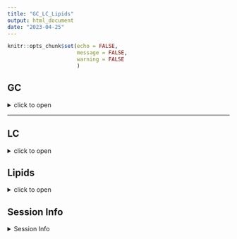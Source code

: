 ```yaml
---
title: "GC_LC_Lipids"
output: html_document
date: "2023-04-25"
---
```


```r
knitr::opts_chunk$set(echo = FALSE,
                      message = FALSE,
                      warning = FALSE
                      )
```

## GC

<details>
  <summary>click to open</summary>


```r
tar_read(gg_GC)
```

</details>

---

## LC

<details>
  <summary>click to open</summary>
 

```r
tar_read(gg_LC)
```

</details>

## Lipids

<details>
  <summary>click to open</summary>
 

```r

tar_read(gg_Lipid)

```

</details>


## Session Info 

<details>
  <summary> Session Info </summary>

Date run: `r Sys.Date()`

```r
sessionInfo()
```

</details>